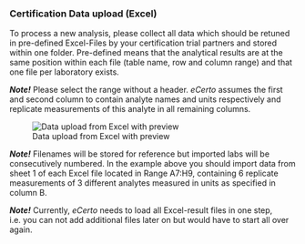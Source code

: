 ### Certification Data upload (Excel)

To process a new analysis, please collect all data which should be retuned in
pre-defined Excel-Files by your certification trial partners and stored within
one folder. Pre-defined means that the analytical results are at the same
position within each file (table name, row and column range) and that one file
per laboratory exists.

***Note!*** Please select the range without a header. *eCerto*
assumes the first and second column to contain analyte names and units
respectively and replicate measurements of this analyte in all remaining
columns.

![Data upload from Excel with preview](M_Modul_Dataupload.png)

***Note!*** Filenames will be stored for reference but imported labs will be
consecutively numbered. In the example above you should import data from sheet
1 of each Excel file located in Range A7:H9, containing 6 replicate measurements of 3
different analytes measured in units as specified in column B.

***Note!*** Currently, *eCerto* needs to load all Excel-result files in one step,
i.e. you can not add additional files later on but would have to start all over
again.
